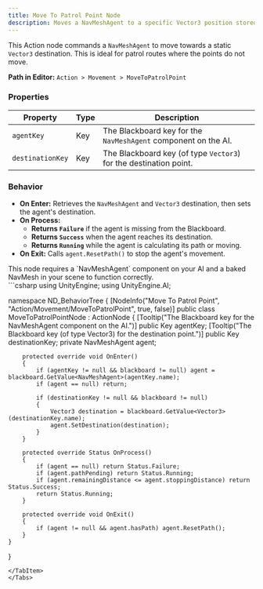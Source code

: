 ```yaml
---
title: Move To Patrol Point Node
description: Moves a NavMeshAgent to a specific Vector3 position stored on the Blackboard.
---
```


This Action node commands a `NavMeshAgent` to move towards a static `Vector3` destination. This is ideal for patrol routes where the points do not move.

**Path in Editor:** `Action > Movement > MoveToPatrolPoint`

### Properties

| Property         | Type | Description                                                        |
| ---------------- | ---- | ------------------------------------------------------------------ |
| `agentKey`       | Key  | The Blackboard key for the `NavMeshAgent` component on the AI.      |
| `destinationKey` | Key  | The Blackboard key (of type `Vector3`) for the destination point.  |

### Behavior

-   **On Enter:** Retrieves the `NavMeshAgent` and `Vector3` destination, then sets the agent's destination.
-   **On Process:**
    -   **Returns `Failure`** if the agent is missing from the Blackboard.
    -   **Returns `Success`** when the agent reaches its destination.
    -   **Returns `Running`** while the agent is calculating its path or moving.
-   **On Exit:** Calls `agent.ResetPath()` to stop the agent's movement.

<Aside type="caution">
This node requires a `NavMeshAgent` component on your AI and a baked NavMesh in your scene to function correctly.
</Aside>

<Tabs>
<TabItem label="C# Code">
```csharp
using UnityEngine;
using UnityEngine.AI;

namespace ND_BehaviorTree
{
    [NodeInfo("Move To Patrol Point", "Action/Movement/MoveToPatrolPoint", true, false)]
    public class MoveToPatrolPointNode : ActionNode
    {
        [Tooltip("The Blackboard key for the NavMeshAgent component on the AI.")]
        public Key agentKey;
        [Tooltip("The Blackboard key (of type Vector3) for the destination point.")]
        public Key destinationKey;
        private NavMeshAgent agent;

        protected override void OnEnter()
        {
            if (agentKey != null && blackboard != null) agent = blackboard.GetValue<NavMeshAgent>(agentKey.name);
            if (agent == null) return;
            
            if (destinationKey != null && blackboard != null)
            {
                Vector3 destination = blackboard.GetValue<Vector3>(destinationKey.name);
                agent.SetDestination(destination);
            }
        }

        protected override Status OnProcess()
        {
            if (agent == null) return Status.Failure;
            if (agent.pathPending) return Status.Running;
            if (agent.remainingDistance <= agent.stoppingDistance) return Status.Success;
            return Status.Running;
        }

        protected override void OnExit()
        {
            if (agent != null && agent.hasPath) agent.ResetPath();
        }
    }
}
```
</TabItem>
</Tabs>
